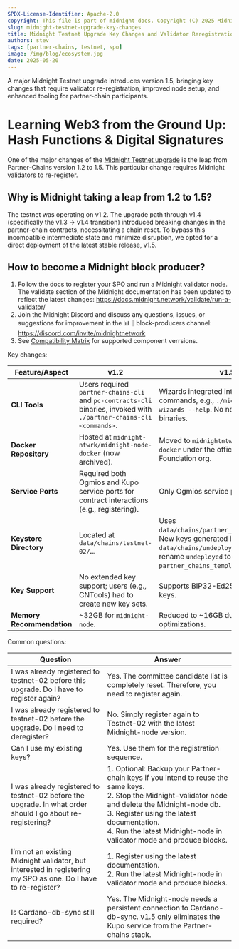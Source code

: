 ```yaml
---
SPDX-License-Identifier: Apache-2.0
copyright: This file is part of midnight-docs. Copyright (C) 2025 Midnight Foundation. Licensed under the Apache License, Version 2.0 (the "License"); You may not use this file except in compliance with the License. You may obtain a copy of the License at http://www.apache.org/licenses/LICENSE-2.0 Unless required by applicable law or agreed to in writing, software distributed under the License is distributed on an "AS IS" BASIS, WITHOUT WARRANTIES OR CONDITIONS OF ANY KIND, either express or implied. See the License for the specific language governing permissions and limitations under the License.
slug: midnight-testnet-upgrade-key-changes
title: Midnight Testnet Upgrade Key Changes and Validator Reregistration Guide for Partner-Chains v1.5
authors: stev
tags: [partner-chains, testnet, spo]
image: /img/blog/ecosystem.jpg
date: 2025-05-20
---
```


A major Midnight Testnet upgrade introduces version 1.5, bringing key changes that require validator re-registration, improved node setup, and enhanced tooling for partner-chain participants.

<!--truncate-->

# Learning Web3 from the Ground Up: Hash Functions & Digital Signatures

One of the major changes of the [Midnight Testnet upgrade](https://midnight.network/blog/upcoming-testnet-02-upgrade-all-you-need-to-know) is the leap from Partner-Chains version 1.2 to 1.5. This particular change requires Midnight validators to re-register.

## Why is Midnight taking a leap from 1.2 to 1.5?

The testnet was operating on v1.2. The upgrade path through v1.4 (specifically the v1.3 -> v1.4 transition) introduced breaking changes in the partner-chain contracts, necessitating a chain reset. To bypass this incompatible intermediate state and minimize disruption, we opted for a direct deployment of the latest stable release, v1.5. 

## How to become a Midnight block producer?

1. Follow the docs to register your SPO and run a Midnight validator node. The validate section of the Midnight documentation has been updated to reflect the latest changes: https://docs.midnight.network/validate/run-a-validator/
2. Join the Midnight Discord and discuss any questions, issues, or suggestions for improvement in the 📊｜block-producers channel: https://discord.com/invite/midnightnetwork
3. See [Compatibility Matrix](https://docs.midnight.network/relnotes/support-matrix) for supported component verrsions.

Key changes:

| Feature/Aspect | v1.2 | v1.5 |
|----------------|------|------|
| **CLI Tools** | Users required `partner-chains-cli` and `pc-contracts-cli` binaries, invoked with `./partner-chains-cli <commands>`. | Wizards integrated into `midnight-node` commands, e.g., `./midnight-node wizards --help`. No need for separate binaries. |
| **Docker Repository** | Hosted at `midnight-ntwrk/midnight-node-docker` (now archived). | Moved to `midnightntwrk/midnight-node-docker` under the official Midnight Foundation org. |
| **Service Ports** | Required both Ogmios and Kupo service ports for contract interactions (e.g., registering). | Only Ogmios service port required. |
| **Keystore Directory** | Located at `data/chains/testnet-02/…`. | Uses `data/chains/partner_chains_template/…`. New keys generated in `data/chains/undeployed/…` (workaround: rename `undeployed` to `partner_chains_template`). |
| **Key Support** | No extended key support; users (e.g., CNTools) had to create new key sets. | Supports BIP32-Ed25519 extended keys. |
| **Memory Recommendation** | ~32GB for `midnight-node`. | Reduced to ~16GB due to ledger optimizations. |

Common questions:

| Question | Answer |
|----------|--------|
| I was already registered to testnet-02 before this upgrade. Do I have to register again? | Yes. The committee candidate list is completely reset. Therefore, you need to register again. |
| I was already registered to testnet-02 before the upgrade. Do I need to deregister? | No. Simply register again to Testnet-02 with the latest Midnight-node version. |
| Can I use my existing keys? | Yes. Use them for the registration sequence. |
| I was already registered to testnet-02 before the upgrade. In what order should I go about re-registering? | 1. Optional: Backup your Partner-chain keys if you intend to reuse the same keys.<br />2. Stop the Midnight-validator node and delete the Midnight-node db.<br />3. Register using the latest documentation.<br />4. Run the latest Midnight-node in validator mode and produce blocks. |
| I’m not an existing Midnight validator, but interested in registering my SPO as one. Do I have to re-register? | 1. Register using the latest documentation.<br />2. Run the latest Midnight-node in validator mode and produce blocks. |
| Is Cardano-db-sync still required? | Yes. The Midnight-node needs a persistent connection to Cardano-db-sync. v1.5 only eliminates the Kupo service from the Partner-chains stack. |